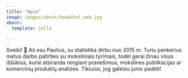 ```yaml
---
title: "Apie"
image: images/about/headshot_web.jpg
about:
  template: jolla

---
```


Sveiki! 👋 Aš esu Paulius, su statistika dirbu nuo 2015 m. Turiu penkerius metus darbo patirties su moksliniais tyrimais, todėl gerai žinau visus iššūkius, kurie atsiranda rengiant pranešimus, mokslines publikacijas ar komercinių produktų analizes. Tikiuosi, jog galėsiu jums padėti!
